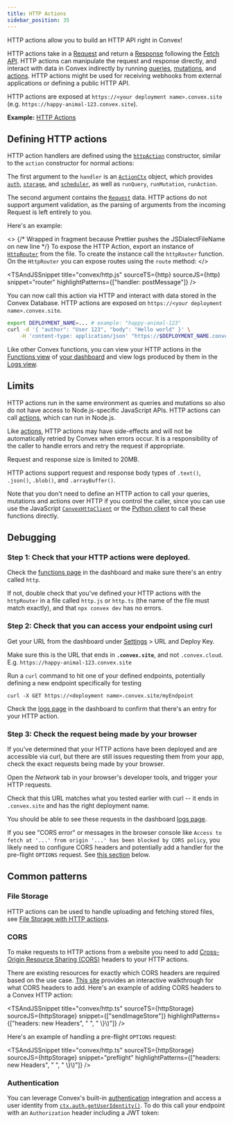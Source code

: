 ```yaml
---
title: HTTP Actions
sidebar_position: 35
---
```



HTTP actions allow you to build an HTTP API right in Convex!

HTTP actions take in a
[Request](https://developer.mozilla.org/en-US/docs/Web/API/Request) and return a
[Response](https://developer.mozilla.org/en-US/docs/Web/API/Response) following
the [Fetch API](https://developer.mozilla.org/en-US/docs/Web/API/Fetch_API).
HTTP actions can manipulate the request and response directly, and interact with
data in Convex indirectly by running
[queries](/docs/functions/query-functions.mdx),
[mutations](/docs/functions/mutation-functions.mdx), and
[actions](/docs/functions/actions.mdx). HTTP actions might be used for receiving
webhooks from external applications or defining a public HTTP API.

HTTP actions are exposed at `https://<your deployment name>.convex.site` (e.g.
`https://happy-animal-123.convex.site`).

**Example:**
[HTTP Actions](https://github.com/get-convex/convex-demos/tree/main/http)

## Defining HTTP actions

HTTP action handlers are defined using the
[`httpAction`](/generated-api/server#httpaction) constructor, similar to the
`action` constructor for normal actions:

<TSAndJSSnippet
  title="convex/myHttpActions.ts"
  sourceTS={Constructor}
  sourceJS={Constructor}
/>

The first argument to the `handler` is an
[`ActionCtx`](/api/interfaces/server.GenericActionCtx) object, which provides
[`auth`](/api/interfaces/server.Auth),
[`storage`](/api/interfaces/server.StorageActionWriter), and
[`scheduler`](/api/interfaces/server.Scheduler), as well as `runQuery`,
`runMutation`, `runAction`.

The second argument contains the
[`Request`](https://developer.mozilla.org/en-US/docs/Web/API/Request) data. HTTP
actions do not support argument validation, as the parsing of arguments from the
incoming Request is left entirely to you.

Here's an example:

<TSAndJSSnippet
  title="convex/messages.ts"
  sourceTS={httpFunction}
  sourceJS={httpFunction}
/>

<>
  {/* Wrapped in fragment because Prettier pushes the JSDialectFileName on new line */}
  To expose the HTTP Action, export an instance of
  [`HttpRouter`](/api/classes/server.HttpRouter) from the
  <JSDialectFileName name="convex/http.ts" /> file. To create the instance call
  the `httpRouter` function. On the `HttpRouter` you can expose routes using the
  `route` method:
</>

<TSAndJSSnippet
  title="convex/http.js"
  sourceTS={http}
  sourceJS={http}
  snippet="router"
  highlightPatterns={["handler: postMessage"]}
/>

You can now call this action via HTTP and interact with data stored in the
Convex Database. HTTP actions are exposed on
`https://<your deployment name>.convex.site`.

```bash
export DEPLOYMENT_NAME=... # example: "happy-animal-123"
curl -d '{ "author": "User 123", "body": "Hello world" }' \
    -H 'content-type: application/json' "https://$DEPLOYMENT_NAME.convex.site/postMessage"
```

Like other Convex functions, you can view your HTTP actions in the
[Functions view](/docs/dashboard/deployments/functions.md) of
[your dashboard](https://dashboard.convex.dev/) and view logs produced by them
in the [Logs view](/docs/dashboard/deployments/logs.md).

## Limits

HTTP actions run in the same environment as queries and mutations so also do not
have access to Node.js-specific JavaScript APIs. HTTP actions can call
[actions](/docs/functions/actions.mdx), which can run in Node.js.

Like [actions](/docs/functions/actions.mdx#error-handling), HTTP actions may
have side-effects and will not be automatically retried by Convex when errors
occur. It is a responsibility of the caller to handle errors and retry the
request if appropriate.

Request and response size is limited to 20MB.

HTTP actions support request and response body types of `.text()`, `.json()`,
`.blob()`, and `.arrayBuffer()`.

Note that you don't need to define an HTTP action to call your queries,
mutations and actions over HTTP if you control the caller, since you can use use
the JavaScript [`ConvexHttpClient`](/api/classes/browser.ConvexHttpClient) or
the [Python client](/docs/client/python.md) to call these functions directly.

## Debugging

### Step 1: Check that your HTTP actions were deployed.

Check the [functions page](https://dashboard.convex.dev/deployment/functions) in
the dashboard and make sure there's an entry called `http`.

If not, double check that you've defined your HTTP actions with the `httpRouter`
in a file called `http.js` or `http.ts` (the name of the file must match
exactly), and that `npx convex dev` has no errors.

### Step 2: Check that you can access your endpoint using curl

Get your URL from the dashboard under
[Settings](https://dashboard.convex.dev/deployment/settings) > URL and Deploy
Key.

Make sure this is the URL that ends in **`.convex.site`**, and not
`.convex.cloud`. E.g. `https://happy-animal-123.convex.site`

Run a `curl` command to hit one of your defined endpoints, potentially defining
a new endpoint specifically for testing

```
curl -X GET https://<deployment name>.convex.site/myEndpoint
```

Check the [logs page](https://dashboard.convex.dev/deployment/logs) in the
dashboard to confirm that there's an entry for your HTTP action.

### Step 3: Check the request being made by your browser

If you've determined that your HTTP actions have been deployed and are
accessible via curl, but there are still issues requesting them from your app,
check the exact requests being made by your browser.

Open the _Network_ tab in your browser's developer tools, and trigger your HTTP
requests.

Check that this URL matches what you tested earlier with curl -- it ends in
`.convex.site` and has the right deployment name.

You should be able to see these requests in the dashboard
[logs page](https://dashboard.convex.dev/deployment/logs).

If you see "CORS error" or messages in the browser console like
`Access to fetch at '...' from origin '...' has been blocked by CORS policy`,
you likely need to configure CORS headers and potentially add a handler for the
pre-flight `OPTIONS` request. See
[this section](/docs/functions/http-actions.mdx#cors) below.

## Common patterns

### File Storage

HTTP actions can be used to handle uploading and fetching stored files, see
[File Storage with HTTP actions](/docs/file-storage.mdx#file-storage-with-http-actions).

### CORS

To make requests to HTTP actions from a website you need to add
[Cross-Origin Resource Sharing (CORS)](https://developer.mozilla.org/en-US/docs/Web/HTTP/CORS)
headers to your HTTP actions.

There are existing resources for exactly which CORS headers are required based
on the use case. [This site](https://httptoolkit.com/will-it-cors/) provides an
interactive walkthrough for what CORS headers to add. Here's an example of
adding CORS headers to a Convex HTTP action:

<TSAndJSSnippet
  title="convex/http.ts"
  sourceTS={httpStorage}
  sourceJS={httpStorage}
  snippet={["sendImageStore"]}
  highlightPatterns={["headers: new Headers", "        ", "     \\}\\)"]}
/>

Here's an example of handling a pre-flight `OPTIONS` request:

<TSAndJSSnippet
  title="convex/http.ts"
  sourceTS={httpStorage}
  sourceJS={httpStorage}
  snippet="preflight"
  highlightPatterns={["headers: new Headers", "          ", "       \\}\\)"]}
/>

### Authentication

You can leverage Convex's built-in [authentication](/docs/auth.mdx) integration
and access a user identity from
[`ctx.auth.getUserIdentity()`](/api/interfaces/server.Auth#getuseridentity). To
do this call your endpoint with an `Authorization` header including a JWT token:

<TSAndJSSnippet sourceTS={Fetch} sourceJS={Fetch} title="myPage.ts" />
